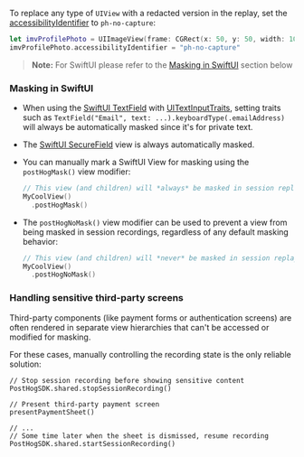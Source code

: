 To replace any type of `UIView` with a redacted version in the replay, set the [accessibilityIdentifier](https://developer.apple.com/documentation/uikit/uiaccessibilityidentification/1623132-accessibilityidentifier) to `ph-no-capture`:

```swift
let imvProfilePhoto = UIImageView(frame: CGRect(x: 50, y: 50, width: 100, height: 100))
imvProfilePhoto.accessibilityIdentifier = "ph-no-capture"
```

> **Note:** For SwiftUI please refer to the [Masking in SwiftUI](#masking-in-swiftui) section below

### Masking in SwiftUI

- When using the [SwiftUI TextField](https://developer.apple.com/documentation/swiftui/textfield) with [UITextInputTraits](https://developer.apple.com/documentation/uikit/uitextinputtraits), setting traits such as `TextField("Email", text: ...).keyboardType(.emailAddress)` will always be automatically masked since it's for private text.
- The [SwiftUI SecureField](https://developer.apple.com/documentation/swiftui/securefield) view is always automatically masked.
- You can manually mark a SwiftUI View for masking using the `postHogMask()` view modifier:

  ```swift
  // This view (and children) will *always* be masked in session replay recordings
  MyCoolView()
    .postHogMask()
  ```
- The `postHogNoMask()` view modifier can be used to prevent a view from being masked in session recordings, regardless of any default masking behavior:

  ```swift
  // This view (and children) will *never* be masked in session replay recordings
  MyCoolView()
    .postHogNoMask()
  ```

### Handling sensitive third-party screens

Third-party components (like payment forms or authentication screens) are often rendered in separate view hierarchies that can't be accessed or modified for masking.

For these cases, manually controlling the recording state is the only reliable solution:

```ios_swift
// Stop session recording before showing sensitive content
PostHogSDK.shared.stopSessionRecording()

// Present third-party payment screen
presentPaymentSheet()

// ... 
// Some time later when the sheet is dismissed, resume recording
PostHogSDK.shared.startSessionRecording()
```
